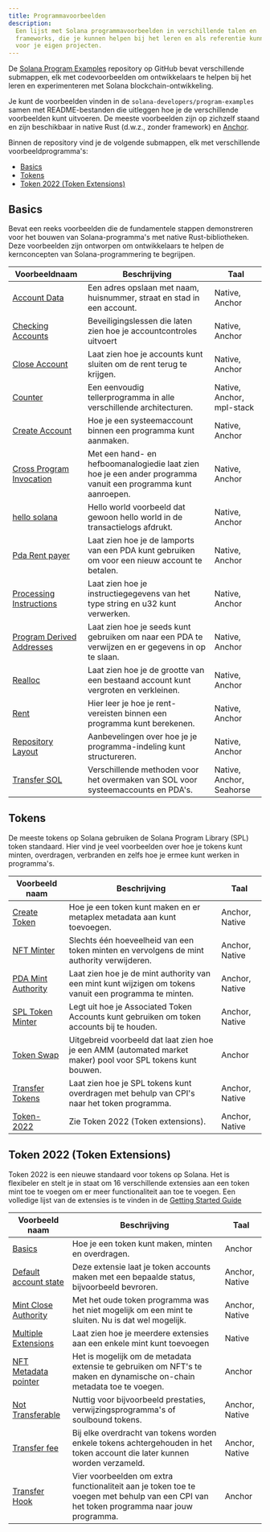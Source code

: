 ```yaml
---
title: Programmavoorbeelden
description:
  Een lijst met Solana programmavoorbeelden in verschillende talen en
  frameworks, die je kunnen helpen bij het leren en als referentie kunnen dienen
  voor je eigen projecten.
---
```


De
[Solana Program Examples](https://github.com/solana-developers/program-examples)
repository op GitHub bevat verschillende submappen, elk met codevoorbeelden om
ontwikkelaars te helpen bij het leren en experimenteren met Solana
blockchain-ontwikkeling.

Je kunt de voorbeelden vinden in de `solana-developers/program-examples` samen
met README-bestanden die uitleggen hoe je de verschillende voorbeelden kunt
uitvoeren. De meeste voorbeelden zijn op zichzelf staand en zijn beschikbaar in
native Rust (d.w.z., zonder framework) en
[Anchor](https://www.anchor-lang.com/docs/installation).

Binnen de repository vind je de volgende submappen, elk met verschillende
voorbeeldprogramma's:

- [Basics](#basics)
- [Tokens](#tokens)
- [Token 2022 (Token Extensions)](#token-2022-token-extensions)

## Basics

Bevat een reeks voorbeelden die de fundamentele stappen demonstreren voor het
bouwen van Solana-programma's met native Rust-bibliotheken. Deze voorbeelden
zijn ontworpen om ontwikkelaars te helpen de kernconcepten van
Solana-programmering te begrijpen.

| Voorbeeldnaam                                                                                                                 | Beschrijving                                                                                                  | Taal                      |
| ----------------------------------------------------------------------------------------------------------------------------- | ------------------------------------------------------------------------------------------------------------- | ------------------------- |
| [Account Data](https://github.com/solana-developers/program-examples/tree/main/basics/account-data)                           | Een adres opslaan met naam, huisnummer, straat en stad in een account.                                        | Native, Anchor            |
| [Checking Accounts](https://github.com/solana-developers/program-examples/tree/main/basics/checking-accounts)                 | Beveiligingslessen die laten zien hoe je accountcontroles uitvoert                                            | Native, Anchor            |
| [Close Account](https://github.com/solana-developers/program-examples/tree/main/basics/close-account)                         | Laat zien hoe je accounts kunt sluiten om de rent terug te krijgen.                                           | Native, Anchor            |
| [Counter](https://github.com/solana-developers/program-examples/tree/main/basics/counter)                                     | Een eenvoudig tellerprogramma in alle verschillende architecturen.                                            | Native, Anchor, mpl-stack |
| [Create Account](https://github.com/solana-developers/program-examples/tree/main/basics/create-account)                       | Hoe je een systeemaccount binnen een programma kunt aanmaken.                                                 | Native, Anchor            |
| [Cross Program Invocation](https://github.com/solana-developers/program-examples/tree/main/basics/cross-program-invocation)   | Met een hand- en hefboomanalogiedie laat zien hoe je een ander programma vanuit een programma kunt aanroepen. | Native, Anchor            |
| [hello solana](https://github.com/solana-developers/program-examples/tree/main/basics/hello-solana)                           | Hello world voorbeeld dat gewoon hello world in de transactielogs afdrukt.                                    | Native, Anchor            |
| [Pda Rent payer](https://github.com/solana-developers/program-examples/tree/main/basics/pda-rent-payer)                       | Laat zien hoe je de lamports van een PDA kunt gebruiken om voor een nieuw account te betalen.                 | Native, Anchor            |
| [Processing Instructions](https://github.com/solana-developers/program-examples/tree/main/basics/processing-instructions)     | Laat zien hoe je instructiegegevens van het type string en u32 kunt verwerken.                                | Native, Anchor            |
| [Program Derived Addresses](https://github.com/solana-developers/program-examples/tree/main/basics/program-derived-addresses) | Laat zien hoe je seeds kunt gebruiken om naar een PDA te verwijzen en er gegevens in op te slaan.             | Native, Anchor            |
| [Realloc](https://github.com/solana-developers/program-examples/tree/main/basics/realloc)                                     | Laat zien hoe je de grootte van een bestaand account kunt vergroten en verkleinen.                            | Native, Anchor            |
| [Rent](https://github.com/solana-developers/program-examples/tree/main/basics/rent)                                           | Hier leer je hoe je rent-vereisten binnen een programma kunt berekenen.                                       | Native, Anchor            |
| [Repository Layout](https://github.com/solana-developers/program-examples/tree/main/basics/repository-layout)                 | Aanbevelingen over hoe je je programma-indeling kunt structureren.                                            | Native, Anchor            |
| [Transfer SOL](https://github.com/solana-developers/program-examples/tree/main/basics/transfer-sol)                           | Verschillende methoden voor het overmaken van SOL voor systeemaccounts en PDA's.                              | Native, Anchor, Seahorse  |

## Tokens

De meeste tokens op Solana gebruiken de Solana Program Library (SPL) token
standaard. Hier vind je veel voorbeelden over hoe je tokens kunt minten,
overdragen, verbranden en zelfs hoe je ermee kunt werken in programma's.

| Voorbeeld naam                                                                                                  | Beschrijving                                                                                                 | Taal           |
| --------------------------------------------------------------------------------------------------------------- | ------------------------------------------------------------------------------------------------------------ | -------------- |
| [Create Token](https://github.com/solana-developers/program-examples/tree/main/tokens/create-token)             | Hoe je een token kunt maken en er metaplex metadata aan kunt toevoegen.                                      | Anchor, Native |
| [NFT Minter](https://github.com/solana-developers/program-examples/tree/main/tokens/nft-minter)                 | Slechts één hoeveelheid van een token minten en vervolgens de mint authority verwijderen.                    | Anchor, Native |
| [PDA Mint Authority](https://github.com/solana-developers/program-examples/tree/main/tokens/pda-mint-authority) | Laat zien hoe je de mint authority van een mint kunt wijzigen om tokens vanuit een programma te minten.      | Anchor, Native |
| [SPL Token Minter](https://github.com/solana-developers/program-examples/tree/main/tokens/spl-token-minter)     | Legt uit hoe je Associated Token Accounts kunt gebruiken om token accounts bij te houden.                    | Anchor, Native |
| [Token Swap](https://github.com/solana-developers/program-examples/tree/main/tokens/token-swap)                 | Uitgebreid voorbeeld dat laat zien hoe je een AMM (automated market maker) pool voor SPL tokens kunt bouwen. | Anchor         |
| [Transfer Tokens](https://github.com/solana-developers/program-examples/tree/main/tokens/transfer-tokens)       | Laat zien hoe je SPL tokens kunt overdragen met behulp van CPI's naar het token programma.                   | Anchor, Native |
| [Token-2022](https://github.com/solana-developers/program-examples/tree/main/tokens/token-2022)                 | Zie Token 2022 (Token extensions).                                                                           | Anchor, Native |

## Token 2022 (Token Extensions)

Token 2022 is een nieuwe standaard voor tokens op Solana. Het is flexibeler en
stelt je in staat om 16 verschillende extensies aan een token mint toe te voegen
om er meer functionaliteit aan toe te voegen. Een volledige lijst van de
extensies is te vinden in de
[Getting Started Guide](/developers/guides/token-extensions/getting-started)

| Voorbeeld naam                                                                                                                   | Beschrijving                                                                                                                             | Taal           |
| -------------------------------------------------------------------------------------------------------------------------------- | ---------------------------------------------------------------------------------------------------------------------------------------- | -------------- |
| [Basics](https://github.com/solana-developers/program-examples/tree/main/tokens/token-2022/basics/anchor)                        | Hoe je een token kunt maken, minten en overdragen.                                                                                       | Anchor         |
| [Default account state](https://github.com/solana-developers/program-examples/tree/main/tokens/token-2022/default-account-state) | Deze extensie laat je token accounts maken met een bepaalde status, bijvoorbeeld bevroren.                                               | Anchor, Native |
| [Mint Close Authority](https://github.com/solana-developers/program-examples/tree/main/tokens/token-2022/mint-close-authority)   | Met het oude token programma was het niet mogelijk om een mint te sluiten. Nu is dat wel mogelijk.                                       | Anchor, Native |
| [Multiple Extensions](https://github.com/solana-developers/program-examples/tree/main/tokens/token-2022/multiple-extensions)     | Laat zien hoe je meerdere extensies aan een enkele mint kunt toevoegen                                                                   | Native         |
| [NFT Metadata pointer](https://github.com/solana-developers/program-examples/tree/main/tokens/token-2022/nft-meta-data-pointer)  | Het is mogelijk om de metadata extensie te gebruiken om NFT's te maken en dynamische on-chain metadata toe te voegen.                    | Anchor         |
| [Not Transferable](https://github.com/solana-developers/program-examples/tree/main/tokens/token-2022/non-transferable)           | Nuttig voor bijvoorbeeld prestaties, verwijzingsprogramma's of soulbound tokens.                                                         | Anchor, Native |
| [Transfer fee](https://github.com/solana-developers/program-examples/tree/main/tokens/token-2022/transfer-fee)                   | Bij elke overdracht van tokens worden enkele tokens achtergehouden in het token account die later kunnen worden verzameld.               | Anchor, Native |
| [Transfer Hook](https://github.com/solana-developers/program-examples/tree/main/tokens/token-2022/transfer-hook)                 | Vier voorbeelden om extra functionaliteit aan je token toe te voegen met behulp van een CPI van het token programma naar jouw programma. | Anchor         |
